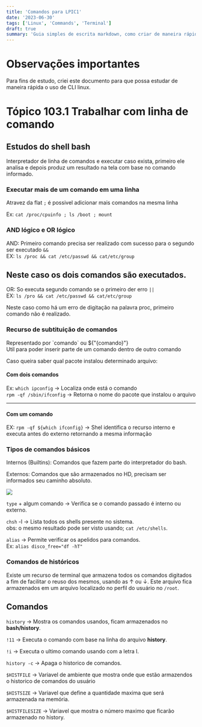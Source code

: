 ```yaml
---
title: 'Comandos para LPIC1'
date: '2023-06-30'
tags: ['Linux', 'Commands', 'Terminal']
draft: true
summary: 'Guia simples de escrita markdown, como criar de maneira rápida estruturas para Web.'
---
```


# Observações importantes

Para fins de estudo, criei este documento para que possa estudar de maneira rápida o uso de CLI linux.

# Tópico 103.1 Trabalhar com linha de comando

## Estudos do shell bash
Interpretador de linha de comandos e executar caso exista, primeiro ele analisa e depois produz um resultado na tela com base no comando informado.

### Executar mais de um comando em uma linha
Atravez da flat ```;``` é possivel adicionar mais comandos na mesma linha

Ex: ```cat /proc/cpuinfo ; ls /boot ; mount```

### AND lógico e OR lógico
AND: Primeiro comando precisa ser realizado com sucesso para o segundo ser executado ```&&```<br/>
EX: ```ls /proc && cat /etc/passwd && cat/etc/group```

Neste caso os dois comandos são executados.
---

OR: So executa segundo comando se o primeiro der erro ```||```<br/>
EX: ```ls /pro && cat /etc/passwd && cat/etc/group```

Neste caso como há um erro de digitação na palavra proc, primeiro comando não é realizado.

### Recurso de subtituição de comandos
Representado por \`comando` ou ${"{comando}"}<br/>
Util para poder inserir parte de um comando dentro de outro comando

Caso queira saber qual pacote instalou determinado arquivo:

#### Com dois comandos
Ex: 
`which ipconfig` -> Localiza onde está o comando<br/>
`rpm -qf /sbin/ifconfig` -> Retorna o nome do pacote que instalou o arquivo

----

#### Com um comando
EX: 
`rpm -qf ${which ifconfig}` -> Shel identifica o recurso interno e executa antes do externo retornando a mesma informação


### Tipos de comandos básicos

Internos (Builtins): Comandos que fazem parte do interpretador do bash.

Externos: Comandos que são armazenados no HD, precisam ser informados seu caminho absoluto.

![](../../public/static/images/shellposition.png)

```type``` + algum comando -> Verifica se o comando passado é interno ou externo.

```chsh``` -l -> Lista todos os shells presente no sistema.<br/>
obs: o mesmo resultado pode ser visto usando; ```cat /etc/shells```.

```alias``` -> Permite verificar os apelidos para comandos.<br/>
Ex: ```alias disco_free="df -hT"``` 

### Comandos de históricos

Existe um recurso de terminal que armazena todos os comandos digitados a fim de facilitar o reuso dos mesmos, usando as ↑ ou ↓.
Este arquivo fica armazenados em um arquivo localizado no perfil do usuário no `/root`.

## Comandos

```history``` -> Mostra os comandos usandos, ficam armazenados no **bash/history**.

```!11``` -> Executa o comando com base na linha do arquivo **history**.

```!i``` -> Executa o ultimo comando usando com a letra I.

```history -c``` -> Apaga o historico de comandos.

`$HISTFILE` -> Variavel de ambiente que mostra onde que estão armazendos o historico de comandos do usuário

`$HISTSIZE` -> Variavel que define a quantidade maxima que será armazenada na memória.

`$HISTFILESIZE` -> Variavel que mostra o número maximo que ficarão armazenado no history.
